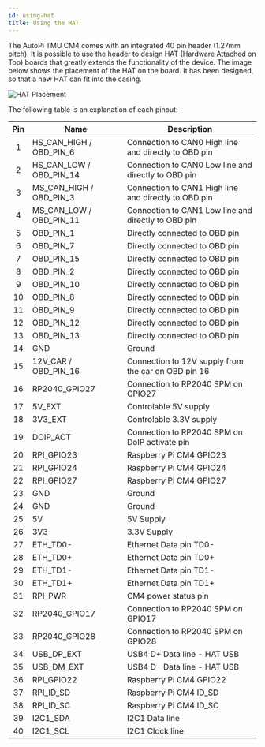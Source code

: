 ```yaml
---
id: using-hat
title: Using the HAT
---
```


The AutoPi TMU CM4 comes with an integrated 40 pin header (1.27mm pitch). It is possible to use the header to design HAT (Hardware Attached on Top) boards that greatly extends the functionality of the device. The image below shows the placement of the HAT on the board. It has been designed, so that a new HAT can fit into the casing.

![HAT Placement](/img/hardware/tmu_cm4/cm4_pcb_Pinlayout.png)


The following table is an explanation of each pinout:

| **Pin** | **Name** | **Description** |
|:-----:|--------|--------|
|   1   |    HS_CAN_HIGH / OBD_PIN_6    |   Connection to CAN0 High line and directly to OBD pin     |
|   2    |   HS_CAN_LOW / OBD_PIN_14     |  Connection to CAN0 Low line and directly to OBD pin      |
|   3    |   MS_CAN_HIGH / OBD_PIN_3     |  Connection to CAN1 High line and directly to OBD pin      |
|   4    |   MS_CAN_LOW / OBD_PIN_11     |  Connection to CAN1 Low line and directly to OBD pin      |
|   5    |   OBD_PIN_1     |   Directly connected to OBD pin     |
|   6    |   OBD_PIN_7     |    Directly connected to OBD pin    |
|   7    |   OBD_PIN_15     |  Directly connected to OBD pin      |
|   8    |   OBD_PIN_2     |   Directly connected to OBD pin     |
|   9    |   OBD_PIN_10     |  Directly connected to OBD pin      |
|   10    |  OBD_PIN_8      |  Directly connected to OBD pin      |
|   11    |  OBD_PIN_9      |  Directly connected to OBD pin      |
|   12    |  OBD_PIN_12      |  Directly connected to OBD pin      |
|   13   |   OBD_PIN_13     |  Directly connected to OBD pin      |
|   14    |  GND      |  Ground      |
|   15    |  12V_CAR / OBD_PIN_16      |  Connection to 12V supply from the car on OBD pin 16      |
|   16    |  RP2040_GPIO27      | Connection to RP2040 SPM on GPIO27       |
|   17    |  5V_EXT      |   Controlable 5V supply     |
|   18    |  3V3_EXT      |   Controlable 3.3V supply     |
|   19    |  DOIP_ACT      |  Connection to RP2040 SPM on DoIP activate pin      |
|   20    |  RPI_GPIO23      |  Raspberry Pi CM4 GPIO23      |
|   21    |  RPI_GPIO24      |  Raspberry Pi CM4 GPIO24      |
|   22    |  RPI_GPIO27      |  Raspberry Pi CM4 GPIO27      |
|   23    |  GND      |    Ground    |
|   24    |  GND      |  Ground      |
|   25    |  5V      |  5V Supply     |
|   26    |  3V3      |  3.3V Supply      |
|   27    |  ETH_TD0-      |  Ethernet Data pin TD0-      |
|   28    |  ETH_TD0+      |  Ethernet Data pin TD0+      |
|   29    |  ETH_TD1-      |  Ethernet Data pin TD1-      |
|   30    |  ETH_TD1+      |  Ethernet Data pin TD1+      |
|   31    |  RPI_PWR      |   CM4 power status pin     |
|   32    |  RP2040_GPIO17      |  Connection to RP2040 SPM on GPIO17      |
|   33    |  RP2040_GPIO28      |  Connection to RP2040 SPM on GPIO28      |
|   34    |  USB_DP_EXT      |  USB4 D+ Data line - HAT USB      |
|   35    |  USB_DM_EXT      |  USB4 D- Data line - HAT USB        |
|   36    |  RPI_GPIO22      |  Raspberry Pi CM4 GPIO22       |
|   37    |  RPI_ID_SD      |  Raspberry Pi CM4 ID_SD       |
|   38    |  RPI_ID_SC      |  Raspberry Pi CM4 ID_SC       |
|   39    |  I2C1_SDA      |  I2C1 Data line      |
|   40    |  I2C1_SCL      |  I2C1 Clock line      |


